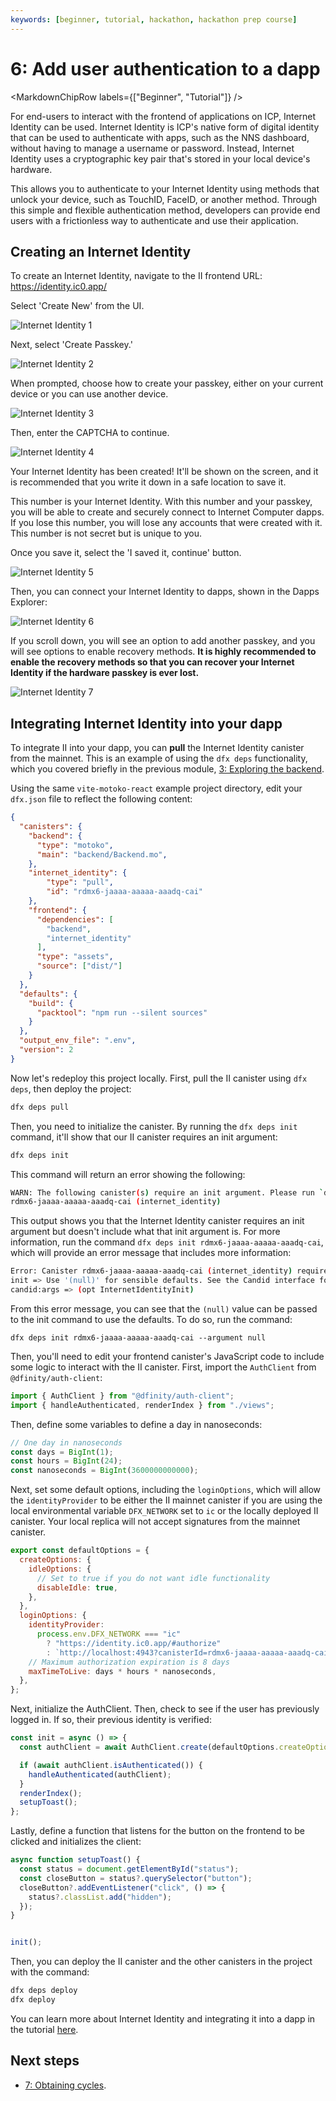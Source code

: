 ```yaml
---
keywords: [beginner, tutorial, hackathon, hackathon prep course]
---
```




# 6: Add user authentication to a dapp

<MarkdownChipRow labels={["Beginner", "Tutorial"]} />



For end-users to interact with the frontend of applications on ICP, Internet Identity can be used. Internet Identity is ICP's native form of digital identity that can be used to authenticate with apps, such as the NNS dashboard, without having to manage a username or password. Instead, Internet Identity uses a cryptographic key pair that's stored in your local device's hardware.

This allows you to authenticate to your Internet Identity using methods that unlock your device, such as TouchID, FaceID, or another method. Through this simple and flexible authentication method, developers can provide end users with a frictionless way to authenticate and use their application.

## Creating an Internet Identity

To create an Internet Identity, navigate to the II frontend URL: https://identity.ic0.app/

Select 'Create New' from the UI.

![Internet Identity 1](_attachments/II_1.png)

Next, select 'Create Passkey.'

![Internet Identity 2](_attachments/II_2.png)

When prompted, choose how to create your passkey, either on your current device or you can use another device.

![Internet Identity 3](_attachments/II_3.png)

Then, enter the CAPTCHA to continue.

![Internet Identity 4](_attachments/II_4.png)

Your Internet Identity has been created! It'll be shown on the screen, and it is recommended that you write it down in a safe location to save it.

This number is your Internet Identity. With this number and your passkey, you will be able to create and securely connect to Internet Computer dapps. If you lose this number, you will lose any accounts that were created with it. This number is not secret but is unique to you.

Once you save it, select the 'I saved it, continue' button.

![Internet Identity 5](_attachments/II_5.png)

Then, you can connect your Internet Identity to dapps, shown in the Dapps Explorer:

![Internet Identity 6](_attachments/II_6.png)

If you scroll down, you will see an option to add another passkey, and you will see options to enable recovery methods. **It is highly recommended to enable the recovery methods so that you can recover your Internet Identity if the hardware passkey is ever lost.**

![Internet Identity 7](_attachments/II_7.png)

## Integrating Internet Identity into your dapp

To integrate II into your dapp, you can **pull** the Internet Identity canister from the mainnet. This is an example of using the `dfx deps` functionality, which you covered briefly in the previous module, [3: Exploring the backend](/docs/tutorials/hackathon-prep-course/exploring-the-backend).

Using the same `vite-motoko-react` example project directory, edit your `dfx.json` file to reflect the following content:

```json title="dfx.json"
{
  "canisters": {
    "backend": {
      "type": "motoko",
      "main": "backend/Backend.mo",
    },
    "internet_identity": {
        "type": "pull",
        "id": "rdmx6-jaaaa-aaaaa-aaadq-cai"
    },
    "frontend": {
      "dependencies": [
        "backend",
        "internet_identity"
      ],
      "type": "assets",
      "source": ["dist/"]
    }
  },
  "defaults": {
    "build": {
      "packtool": "npm run --silent sources"
    }
  },
  "output_env_file": ".env",
  "version": 2
}
```

Now let's redeploy this project locally. First, pull the II canister using `dfx deps`, then deploy the project:

```bash
dfx deps pull
```

Then, you need to initialize the canister. By running the `dfx deps init` command, it'll show that our II canister requires an init argument:

```bash
dfx deps init
```

This command will return an error showing the following:

```bash
WARN: The following canister(s) require an init argument. Please run `dfx deps init <NAME/PRINCIPAL>` to set them individually:
rdmx6-jaaaa-aaaaa-aaadq-cai (internet_identity)
```

This output shows you that the Internet Identity canister requires an init argument but doesn't include what that init argument is. For more information, run the command `dfx deps init rdmx6-jaaaa-aaaaa-aaadq-cai`, which will provide an error message that includes more information:

```bash
Error: Canister rdmx6-jaaaa-aaaaa-aaadq-cai (internet_identity) requires an init argument. The following info might be helpful:
init => Use '(null)' for sensible defaults. See the Candid interface for more details.
candid:args => (opt InternetIdentityInit)
```

From this error message, you can see that the `(null)` value can be passed to the init command to use the defaults. To do so, run the command:

```
dfx deps init rdmx6-jaaaa-aaaaa-aaadq-cai --argument null
```

Then, you'll need to edit your frontend canister's JavaScript code to include some logic to interact with the II canister. First, import the `AuthClient` from `@dfinity/auth-client`:

```javascript title="src/declarations/frontend/index.js"
import { AuthClient } from "@dfinity/auth-client";
import { handleAuthenticated, renderIndex } from "./views";
```

Then, define some variables to define a day in nanoseconds:

```javascript title="src/declarations/frontend/index.js"
// One day in nanoseconds
const days = BigInt(1);
const hours = BigInt(24);
const nanoseconds = BigInt(3600000000000);
```

Next, set some default options, including the `loginOptions`, which will allow the `identityProvider` to be either the II mainnet canister if you are using the local environmental variable `DFX_NETWORK` set to `ic` or the locally deployed II canister. Your local replica will not accept signatures from the mainnet canister.

```javascript title="src/declarations/frontend/index.js"
export const defaultOptions = {
  createOptions: {
    idleOptions: {
      // Set to true if you do not want idle functionality
      disableIdle: true,
    },
  },
  loginOptions: {
    identityProvider:
      process.env.DFX_NETWORK === "ic"
        ? "https://identity.ic0.app/#authorize"
        : `http://localhost:4943?canisterId=rdmx6-jaaaa-aaaaa-aaadq-cai#authorize`,
    // Maximum authorization expiration is 8 days
    maxTimeToLive: days * hours * nanoseconds,
  },
};
```

Next, initialize the AuthClient. Then, check to see if the user has previously logged in. If so, their previous identity is verified:

```javascript title="src/declarations/frontend/index.js"
const init = async () => {
  const authClient = await AuthClient.create(defaultOptions.createOptions);

  if (await authClient.isAuthenticated()) {
    handleAuthenticated(authClient);
  }
  renderIndex();
  setupToast();
};
```

Lastly, define a function that listens for the button on the frontend to be clicked and initializes the client:

```javascript title="src/declarations/frontend/index.js"
async function setupToast() {
  const status = document.getElementById("status");
  const closeButton = status?.querySelector("button");
  closeButton?.addEventListener("click", () => {
    status?.classList.add("hidden");
  });
}


init();
```

Then, you can deploy the II canister and the other canisters in the project with the command:

```bash
dfx deps deploy
dfx deploy
```

You can learn more about Internet Identity and integrating it into a dapp in the tutorial [here](/docs/tutorials/developer-liftoff/level-3/3.5-identities-and-auth).

## Next steps

- [7: Obtaining cycles](/docs/tutorials/hackathon-prep-course/obtaining-cycles).